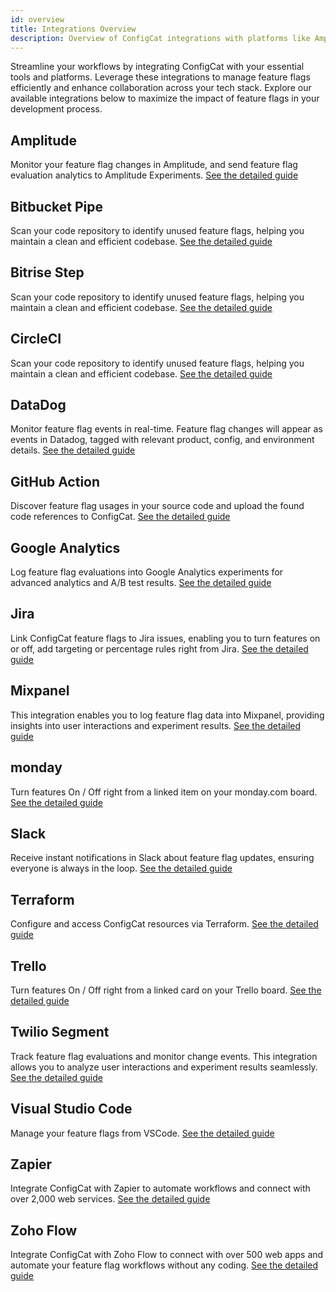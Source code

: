```yaml
---
id: overview
title: Integrations Overview
description: Overview of ConfigCat integrations with platforms like Amplitude, GitHub, Slack, and more.
---
```


Streamline your workflows by integrating ConfigCat with your essential tools and platforms. Leverage these integrations to manage feature flags efficiently and enhance collaboration across your tech stack. Explore our available integrations below to maximize the impact of feature flags in your development process.

## Amplitude

Monitor your feature flag changes in Amplitude, and send feature flag evaluation analytics to Amplitude Experiments. 
[See the detailed guide](./amplitude.mdx)

## Bitbucket Pipe

Scan your code repository to identify unused feature flags, helping you maintain a clean and efficient codebase.
[See the detailed guide](./bitbucket.mdx)

## Bitrise Step

Scan your code repository to identify unused feature flags, helping you maintain a clean and efficient codebase.
[See the detailed guide](./bitrise.mdx)

## CircleCI

Scan your code repository to identify unused feature flags, helping you maintain a clean and efficient codebase.
[See the detailed guide](./circleci.mdx)

## DataDog

Monitor feature flag events in real-time. Feature flag changes will appear as events in Datadog, tagged with relevant product, config, and environment details.
[See the detailed guide](./datadog.mdx)

## GitHub Action

Discover feature flag usages in your source code and upload the found code references to ConfigCat.
[See the detailed guide](./github.mdx)

## Google Analytics

Log feature flag evaluations into Google Analytics experiments for advanced analytics and A/B test results.
[See the detailed guide](./google-analytics.mdx)

## Jira

Link ConfigCat feature flags to Jira issues, enabling you to turn features on or off, add targeting or percentage rules right from Jira.
[See the detailed guide](./jira.mdx)

## Mixpanel

This integration enables you to log feature flag data into Mixpanel, providing insights into user interactions and experiment results.
[See the detailed guide](./mixpanel.mdx)

## monday

Turn features On / Off right from a linked item on your monday.com board.
[See the detailed guide](./monday.mdx)

## Slack

Receive instant notifications in Slack about feature flag updates, ensuring everyone is always in the loop. 
[See the detailed guide](./slack.mdx)

## Terraform

Configure and access ConfigCat resources via Terraform.
[See the detailed guide](./terraform.mdx)

## Trello

Turn features On / Off right from a linked card on your Trello board.
[See the detailed guide](./trello.mdx)

## Twilio Segment

Track feature flag evaluations and monitor change events. This integration allows you to analyze user interactions and experiment results seamlessly.
[See the detailed guide](./segment.mdx)

## Visual Studio Code

Manage your feature flags from VSCode.
[See the detailed guide](vscode.mdx)

## Zapier

Integrate ConfigCat with Zapier to automate workflows and connect with over 2,000 web services.
[See the detailed guide](./zapier.mdx)

## Zoho Flow

Integrate ConfigCat with Zoho Flow to connect with over 500 web apps and automate your feature flag workflows without any coding. 
[See the detailed guide](./zoho-flow.mdx)